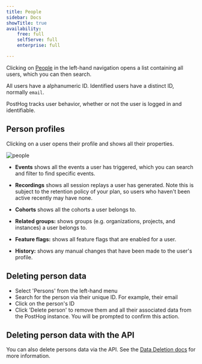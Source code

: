 ```yaml
---
title: People
sidebar: Docs
showTitle: true
availability:
    free: full
    selfServe: full
    enterprise: full

---
```


Clicking on [People](https://us.posthog.com/persons) in the left-hand navigation opens a list containing all users, which you can then search.

All users have a alphanumeric ID. Identified users have a distinct ID, normally `email`.

PostHog tracks user behavior, whether or not the user is logged in and identifiable.

## Person profiles

Clicking on a user opens their profile and shows all their properties.

![people](../contents/images/docs/data/people/people-profile.png)

- **Events** shows all the events a user has triggered, which you can search and filter to find specific events.

- **Recordings** shows all session replays a user has generated. Note this is subject to the retention policy of your plan, so users who haven't been active recently may have none.

- **Cohorts** shows all the cohorts a user belongs to.

- **Related groups:** shows groups (e.g. organizations, projects, and instances) a user belongs to.

- **Feature flags:** shows all feature flags that are enabled for a user.

- **History:** shows any manual changes that have been made to the user's profile.

## Deleting person data

- Select 'Persons' from the left-hand menu
- Search for the person via their unique ID. For example, their email
- Click on the person's ID
- Click 'Delete person' to remove them and all their associated data from the PostHog instance. You will be prompted to confirm this action.

## Deleting person data with the API

You can also delete persons data via the API. See the [Data Deletion docs](/docs/privacy/data-deletion) for more information.